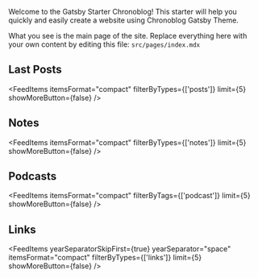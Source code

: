 <AuthorBanner />

Welcome to the Gatsby Starter Chronoblog! This starter will help you quickly and easily create a website using Chronoblog Gatsby Theme.

What you see is the main page of the site. Replace everything here with your own content by editing this file: `src/pages/index.mdx`

## Last Posts

<FeedItems
  itemsFormat="compact"
  filterByTypes={['posts']}
  limit={5}
  showMoreButton={false}
/>

## Notes

<FeedItems
  itemsFormat="compact"
  filterByTypes={['notes']}
  limit={5}
  showMoreButton={false}
/>

## Podcasts

<FeedItems
  itemsFormat="compact"
  filterByTags={['podcast']}
  limit={5}
  showMoreButton={false}
/>

## Links

<FeedItems
  yearSeparatorSkipFirst={true}
  yearSeparator="space"
  itemsFormat="compact"
  filterByTypes={['links']}
  limit={5}
  showMoreButton={false}
/>
